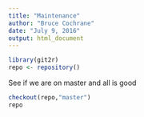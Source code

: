 ```yaml
---
title: "Maintenance"
author: "Bruce Cochrane"
date: "July 9, 2016"
output: html_document
---
```


```r
library(git2r)
repo <- repository()
```

See if we are on master and all is good

```r

checkout(repo,"master")
repo
```

